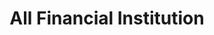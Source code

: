 ---
title: "All Financial Institution"
description: "This endpoint is used to verify a list of all approved cbn financial institutions which includes Banks, Mobile Money Operators, Micro Finance Banks and Others"
api: "GET /rc/rest/common/institutions"
authMethod: "none"
---